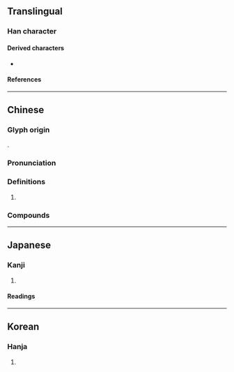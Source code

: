 {{also|嶔}}
{{character info}}
==Translingual==

===Han character===
{{Han char|rn=46|rad=山|as=08|sn=11|four=22109|canj=UC|ids=⿱山金}}

====Derived characters====
* {{l|mul|[[𨼅]], [[𣙌]], [[𠟁]]}}

====References====
{{Han ref|kx=0314.280|dkj=08199|hdz=10781.040|uh=5D1F}}

----

==Chinese==
{{zh-forms|alt=㕂,㖗,崯,碒,𡷧,⿱吟山}}

===Glyph origin===
{{Han etym}}
{{Han compound|山|金|c1=s|c2=p|t1=mountain|ls=psc}}.

===Pronunciation===
{{zh-pron
|m=yín
|c=jam4
|mc=y
|oc=y
|cat=a
}}

===Definitions===
{{zh-hanzi}}

# {{lb|zh|literary}} {{zh-used in|岑崟|[[appearance]] of [[mountain]] [[cliff]]}}

===Compounds===
{{zh-der|岑崟|崎崟|崟崟|嶔崟|嶜崟}}

----

==Japanese==

===Kanji===
{{ja-kanji|grade=|rs=山08}}

# {{rfdef|ja|sort=山08}}

====Readings====
{{ja-readings
|goon=ごん
|kanon=ぎん
|kun=みね-}}

----

==Korean==

===Hanja===
{{ko-hanja|음}}

# {{rfdef|ko|sort=山08}}